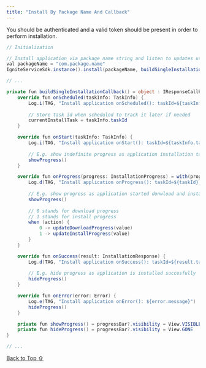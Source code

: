 ```yaml
---
title: "Install By Package Name And Callback"
---
```


You should be authenticated and a valid token should be present in order to perform installation.

```csharp
// Initialization

// Install application via package name string and listen to updates using callback
val packageName = "com.package.name"
IgniteServiceSdk.instance().install(packageName, buildSingleInstallationCallback())

// ...

private fun buildSingleInstallationCallback() = object : IResponseCallback<InstallationResponse, Error, InstallationProgress> {
    override fun onScheduled(taskInfo: TaskInfo) {
        Log.i(TAG, "Install application onScheduled(): taskId=${taskInfo.taskId}")
        
        // Store task id when scheduled to track it later if needed
        currentInstallTask = taskInfo.taskId
    }

    override fun onStart(taskInfo: TaskInfo) {
        Log.i(TAG, "Install application onStart(): taskId=${taskInfo.taskId}")
        
        // E.g. show indefinite progress as application installation task started
        showProgress()
    }

    override fun onProgress(progress: InstallationProgress) = with(progress) {
        Log.d(TAG, "Install application onProgress(): taskId=${taskId}, appId=${applicationId}, progress=${value}, action=$action")
        
        // E.g. show progress as application started donwload and installation
        showProgress()
        
        // 0 stands for download progress
        // 1 stands for install progress
        when (action) {
            0 -> updateDownloadProgress(value)
            1 -> updateInstallProgress(value)
        }
    }

    override fun onSuccess(result: InstallationResponse) {
        Log.d(TAG, "Install application onSuccess(): taskId=${result.taskId}, appId=${result.applicationId}, package=${result.packageName}")
        
        // E.g. hide progress as application is installed succesfully
        hideProgress()
    }

    override fun onError(error: Error) {
        Log.e(TAG, "Install application onError(): ${error.message}")
        hideProgress()
    }

    private fun showProgress() = progressBar?.visibility = View.VISIBLE
    private fun hideProgress() = progressBar?.visibility = View.GONE
}

// ...
```

[Back to Top ⇧](#top)
